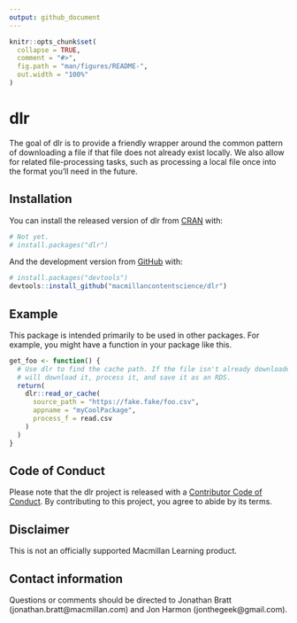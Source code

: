 ```yaml
---
output: github_document
---
```


<!-- README.md is generated from README.Rmd. Please edit that file -->

```r
knitr::opts_chunk$set(
  collapse = TRUE,
  comment = "#>",
  fig.path = "man/figures/README-",
  out.width = "100%"
)
```

# dlr

<!-- badges: start -->
<!-- badges: end -->

The goal of dlr is to provide a friendly wrapper around the common pattern of downloading a file if that file does not already exist locally.
We also allow for related file-processing tasks, such as processing a local file once into the format you'll need in the future.

## Installation

You can install the released version of dlr from [CRAN](https://CRAN.R-project.org) with:

``` r
# Not yet.
# install.packages("dlr")
```

And the development version from [GitHub](https://github.com/) with:

``` r
# install.packages("devtools")
devtools::install_github("macmillancontentscience/dlr")
```

## Example

This package is intended primarily to be used in other packages. 
For example, you might have a function in your package like this.

```r
get_foo <- function() {
  # Use dlr to find the cache path. If the file isn't already downloaded, dlr
  # will download it, process it, and save it as an RDS.
  return(
    dlr::read_or_cache(
      source_path = "https://fake.fake/foo.csv",
      appname = "myCoolPackage",
      process_f = read.csv
    )
  )
}
```

## Code of Conduct

Please note that the dlr project is released with a [Contributor Code of Conduct](https://contributor-covenant.org/version/2/0/CODE_OF_CONDUCT.html). By contributing to this project, you agree to abide by its terms.

## Disclaimer

This is not an officially supported Macmillan Learning product.

## Contact information

Questions or comments should be directed to Jonathan Bratt (jonathan.bratt@macmillan.com) and Jon Harmon (jonthegeek@gmail.com).
